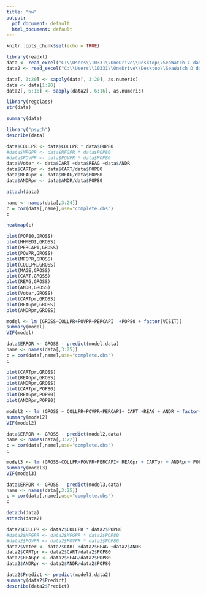 ---
title: "hw"
output:
  pdf_document: default
  html_document: default
---

```{r setup, include=FALSE}
knitr::opts_chunk$set(echo = TRUE)
```


```{r}
library(readxl)
data <- read_excel("C:\\Users\\10331\\OneDrive\\Desktop\\SeaWatch C data.xls")
data2 <- read_excel("C:\\Users\\10331\\OneDrive\\Desktop\\SeaWatch D data.xls")
```

```{r}
data[, 3:20] <- sapply(data[, 3:20], as.numeric)
data <- data[1:20]
data2[, 6:16] <- sapply(data2[, 6:16], as.numeric)
```


```{r}
library(regclass)
str(data)
```
```{r}
summary(data)
```

```{r}
library("psych")
describe(data)
```
```{r}
data$COLLPR <- data$COLLPR * data$POP80
#data$MFGPR <- data$MFGPR * data$POP80
#data$POVPR <- data$POVPR * data$POP80
data$Voter <- data$CART +data$REAG +data$ANDR
data$CARTpr <- data$CART/data$POP80
data$REAGpr <- data$REAG/data$POP80
data$ANDRpr <- data$ANDR/data$POP80
```

```{r}
attach(data)
```

```{r}
name <- names(data[,3:24])
c = cor(data[,name],use="complete.obs")
c
```
```{r}
heatmap(c)
```
```{r}
plot(POP80,GROSS)
plot(HHMEDI,GROSS)
plot(PERCAPI,GROSS)
plot(POVPR,GROSS)
plot(MFGPR,GROSS)
plot(COLLPR,GROSS)
plot(MAGE,GROSS)
plot(CART,GROSS)
plot(REAG,GROSS)
plot(ANDR,GROSS)
plot(Voter,GROSS)
plot(CARTpr,GROSS)
plot(REAGpr,GROSS)
plot(ANDRpr,GROSS)
```

```{r}
model <- lm (GROSS~COLLPR+POVPR+PERCAPI  +POP80 + factor(VISIT))
summary(model)
VIF(model)
```
```{r}
data$ERROR <- GROSS - predict(model,data)
name <- names(data[,3:25])
c = cor(data[,name],use="complete.obs")
c
```
```{r}
plot(CARTpr,GROSS)
plot(REAGpr,GROSS)
plot(ANDRpr,GROSS)
plot(CARTpr,POP80)
plot(REAGpr,POP80)
plot(ANDRpr,POP80)
```


```{r}
model2 <- lm (GROSS ~ COLLPR+POVPR+PERCAPI+ CART +REAG + ANDR + factor(VISIT))
summary(model2)
VIF(model2)
```
```{r}
data$ERROR <- GROSS - predict(model2,data)
name <- names(data[,3:22])
c = cor(data[,name],use="complete.obs")
c
```

```{r}
model3 <- lm (GROSS~COLLPR+POVPR+PERCAPI+ REAGpr + CARTpr + ANDRpr+ POP80+ factor(VISIT))
summary(model3)
VIF(model3)
```
```{r}
data$ERROR <- GROSS - predict(model3,data)
name <- names(data[,3:25])
c = cor(data[,name],use="complete.obs")
c
```


```{r}
detach(data)
attach(data2)
```

```{r}
data2$COLLPR <- data2$COLLPR * data2$POP80
#data2$MFGPR <- data2$MFGPR * data2$POP80
#data2$POVPR <- data2$POVPR * data2$POP80
data2$Voter <- data2$CART +data2$REAG +data2$ANDR
data2$CARTpr <- data2$CART/data2$POP80
data2$REAGpr <- data2$REAG/data2$POP80
data2$ANDRpr <- data2$ANDR/data2$POP80
```

```{r}
data2$Predict <- predict(model3,data2)
summary(data2$Predict)
describe(data2$Predict)
```


